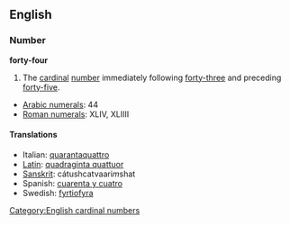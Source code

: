 == English ==
=== Number ===
'''forty-four'''

#The [[cardinal]] [[number]] immediately following [[forty-three]] and preceding [[forty-five]].

*[[w:Arabic Numerals|Arabic numerals]]: 44
*[[w:Roman numerals|Roman numerals]]: XLIV, XLIIII
 
====Translations====
*Italian: [[quarantaquattro]]
*[[Latin]]: [[quadraginta quattuor]]
*[[Sanskrit]]: cátushcatvaari''m''shat
*Spanish: [[cuarenta y cuatro]]
*Swedish: [[fyrtiofyra]]

[[Category:English cardinal numbers]]